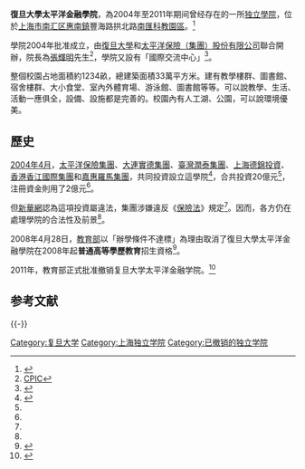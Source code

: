 '''復旦大學太平洋金融學院'''，為2004年至2011年期间曾经存在的一所[[独立學院|独立學院]]，位於[[上海市|上海市]][[南汇区|南汇区]][[惠南鎮|惠南鎮]]豐海路拱北路[[南汇区|南匯科教園區]]。<ref>{{Cite web |url=http://www.fudan.edu.cn/new_comservice/taipingyang1.htm |title=复旦大学太平洋金融学院介绍 |access-date=2012-06-09 |archive-date=2012-06-18 |archive-url=https://web.archive.org/web/20120618135344/http://www.fudan.edu.cn/new_comservice/taipingyang1.htm |dead-url=no }}</ref>

學院2004年批准成立，由[[復旦大學|復旦大學]]和[[中國太平洋保險|太平洋保險（集團）股份有限公司]]聯合開辦，院長為[[張輝明|張輝明]]先生<ref>[http://www.cpic.com.cn/cpic/sn/about/view_info.jsp?idinfo=news488id CPIC]{{dead link|date=2017年12月 |bot=InternetArchiveBot |fix-attempted=yes }}</ref>，學院又設有「國際交流中心」<ref>{{Cite web |url=http://big5.sunnychina.com/hotel/hotel_3375.html |title=上海復旦大學太平洋金融學院國際交流中心 |access-date=2008-12-14 |archive-date=2008-07-09 |archive-url=https://web.archive.org/web/20080709012924/http://big5.sunnychina.com/hotel/hotel_3375.html |dead-url=no }}</ref>。

整個校園占地面積約1234畝，總建築面積33萬平方米。建有教學樓群、圖書館、宿舍樓群、大小食堂、室內外體育場、游泳館、圖書館等等。可以說教學、生活、活動一應俱全，設備、設施都是完善的。校園內有人工湖、公園，可以說環境優美。

==歷史==
[[2004年4月|2004年4月]]，[[太平洋保險集團|太平洋保險集團]]、[[大連|大連]][[實德集團|實德集團]]、[[臺灣潤泰集團|臺灣潤泰集團]]、[[上海德錦投資|上海德錦投資]]、[[香港香江國際集團|香港香江國際集團]]和[[嘉惠羅馬集團|嘉惠羅馬集團]]，共同投資設立這學院<ref name="wai">{{Cite web |url=http://news.xinhuanet.com/fortune/2006-08/02/content_4908854.htm |title=太平洋保險今宣布班子調整高國富接棒董事長（新華網） |accessdate=2011-12-02 |archive-date=2010-05-28 |archive-url=https://web.archive.org/web/20100528204915/http://news.xinhuanet.com/fortune/2006-08/02/content_4908854.htm |dead-url=no }}</ref>，合共投資20億元<ref name="wai"/>，注冊資金則用了2億元<ref name="wai"/>。

但[[新華網|新華網]]認為這項投資屬違法，集團涉嫌違反《[[保險法|保險法]]》規定<ref name="wai"/>。因而，各方仍在處理學院的合法性及前景<ref name="wai"/>。

2008年4月28日，[[中华人民共和国教育部|教育部]]以「辦學條件不達標」為理由取消了復旦大學太平洋金融學院在2008年起'''普通高等學歷教育'''招生資格<ref name="sina">{{Cite web |url=http://magazine.sina.com/bg/newtimesweekly/2008013/2008-04-29/ba51911.html |title=新浪雜誌- 教學評估：私立高校的生死符 |accessdate=2012-07-18 |archive-date=2015-06-01 |archive-url=https://web.archive.org/web/20150601170930/http://magazine.sina.com/bg/newtimesweekly/2008013/2008-04-29/ba51911.html |dead-url=no }}</ref>。

2011年，教育部正式批准撤销复旦大学太平洋金融学院。<ref>{{Cite web |url=http://www.modedu.cn/a/dl/dx/content_345803.shtml |title=复旦大学太平洋金融学院终止办学 |access-date=2012-06-09 |archive-date=2019-05-20 |archive-url=https://web.archive.org/web/20190520162438/http://www.modedu.cn/a/dl/dx/content_345803.shtml |dead-url=no }}</ref>

==参考文献==
{{Reflist}}

{{-}}
{{上海高等院校}}

[[Category:复旦大学|Category:复旦大学]]
[[Category:上海独立学院|Category:上海独立学院]]
[[Category:已撤销的独立学院|Category:已撤销的独立学院]]